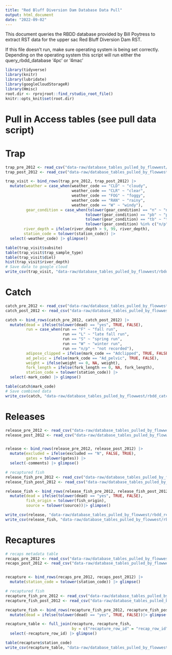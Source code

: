 ```yaml
---
title: "Red Bluff Diversion Dam Database Data Pull"
output: html_document
date: "2022-09-02"
---
```


This document queries the RBDD database provided by Bill Poytress to extract
RST data for the upper sac Red Bluff Diversion Dam RST. 

If this file doesn't run, make sure operating system is being set correctly. 
Depending on the operating system this script will run either the query_rbdd_database
'4pc' or '4mac'


```r
library(tidyverse)
library(knitr)
library(lubridate)
library(googleCloudStorageR)
library(Hmisc)
root.dir <- rprojroot::find_rstudio_root_file()
knitr::opts_knit$set(root.dir)
```


# Pull in Access tables (see pull data script)


# Trap
```r
trap_pre_2012 <- read_csv("data-raw/database_tables_pulled_by_flowwest/trap_access_post_2012.csv")
trap_post_2012 <- read_csv("data-raw/database_tables_pulled_by_flowwest/trap_access_pre_2012.csv")

trap_visit <- bind_rows(trap_pre_2012, trap_post_2012) |> 
  mutate(weather = case_when(weather_code == "CLD" ~ "cloudy", 
                             weather_code == "CLR" ~ "clear", 
                             weather_code == "FOG" ~ "foggy", 
                             weather_code == "RAN" ~ "rainy", 
                             weather_code == "W" ~ "windy"),
         gear_condition = case_when(tolower(gear_condition) == "n" ~ "normal", 
                                   tolower(gear_condition) == "pb" ~ "partial block",
                                   tolower(gear_condition) == "tb" ~ "total block",
                                   tolower(gear_condition) %in% c("n/p", "nr") ~ "not recorded"),
        river_depth = ifelse(river_depth > 9, 99, river_depth),
        station_code = tolower(station_code)) |> 
  select(-weather_code) |> glimpse()

table(trap_visit$subsite)
table(trap_visit$trap_sample_type)
table(trap_visit$diel)
hist(trap_visit$river_depth)
# Save data to google cloud
write_csv(trap_visit, "data-raw/database_tables_pulled_by_flowwest/rbdd_trap_raw_combined.csv")
```

# Catch
```r
catch_pre_2012 <- read_csv("data-raw/database_tables_pulled_by_flowwest/catch_access_post_2012.csv")
catch_post_2012 <- read_csv("data-raw/database_tables_pulled_by_flowwest/catch_access_pre_2012.csv")

catch <- bind_rows(catch_pre_2012, catch_post_2012) |> 
  mutate(dead = ifelse(tolower(dead) == "yes", TRUE, FALSE),
         run = case_when(run == "F" ~ "fall run", 
                         run == "L" ~ "late fall run", 
                         run == "S" ~ "spring run", 
                         run == "W" ~ "winter run",
                         run == "n/p" ~ "not recorded"),
         adipose_clipped = ifelse(mark_code == "Adclipped", TRUE, FALSE),
         ad_pelvic = ifelse(mark_code == "Ad_pelvic", TRUE, FALSE),
         weight = ifelse(weight == 0, NA, weight),
         fork_length = ifelse(fork_length == 0, NA, fork_length),
         station_code = tolower(station_code)) |> 
  select(-mark_code) |> glimpse()

table(catch$mark_code)
# Save combined data
write_csv(catch, "data-raw/database_tables_pulled_by_flowwest/rbdd_catch_raw_combined.csv")
```

# Releases 
```r
release_pre_2012 <- read_csv("data-raw/database_tables_pulled_by_flowwest/release_access_post_2012.csv")
release_post_2012 <- read_csv("data-raw/database_tables_pulled_by_flowwest/release_access_pre_2012.csv")


release <- bind_rows(release_pre_2012, release_post_2012) |> 
  mutate(excluded = ifelse(excluded == "N", FALSE, TRUE),
         gates = tolower(gates)) |> 
  select(-comments) |> glimpse()

# recaptured fish 
release_fish_pre_2012 <- read_csv("data-raw/database_tables_pulled_by_flowwest/release_fishaccess_post_2012.csv")
release_fish_post_2012 <- read_csv("data-raw/database_tables_pulled_by_flowwest/release_fishaccess_pre_2012.csv")

release_fish <- bind_rows(release_fish_pre_2012, release_fish_post_2012) |> 
  mutate(dead = ifelse(tolower(dead) == "yes", TRUE, FALSE),
         fish_origin = tolower(fish_origin),
         source = tolower(source))|> glimpse()

write_csv(release, "data-raw/database_tables_pulled_by_flowwest/rbdd_releases_raw.csv")
write_csv(release_fish, "data-raw/database_tables_pulled_by_flowwest/rbdd_release_fish_raw.csv")

```

# Recaptures 
```r
# recaps metadata table 
recaps_pre_2012 <- read_csv("data-raw/database_tables_pulled_by_flowwest/recapture_access_post_2012.csv")
recaps_post_2012 <- read_csv("data-raw/database_tables_pulled_by_flowwest/recapture_access_pre_2012.csv")


recapture <- bind_rows(recaps_pre_2012, recaps_post_2012) |> 
  mutate(station_code = tolower(station_code)) |> glimpse()

# recaptured fish 
recapture_fish_pre_2012 <- read_csv("data-raw/database_tables_pulled_by_flowwest/recapture_fishaccess_post_2012.csv")
recapture_fish_post_2012 <- read_csv("data-raw/database_tables_pulled_by_flowwest/recapture_fishaccess_pre_2012.csv")

recapture_fish <- bind_rows(recapture_fish_pre_2012, recapture_fish_post_2012) |> 
  mutate(dead = ifelse(tolower(dead) == "yes", TRUE, FALSE))|> glimpse()

recapture_table <- full_join(recapture, recapture_fish, 
                             by = c("recapture_row_id" = "recap_row_id")) |> 
  select(-recapture_row_id) |> glimpse()

table(recapture$station_code)
write_csv(recapture_table, "data-raw/database_tables_pulled_by_flowwest/rbdd_recaptures_raw.csv")

```
